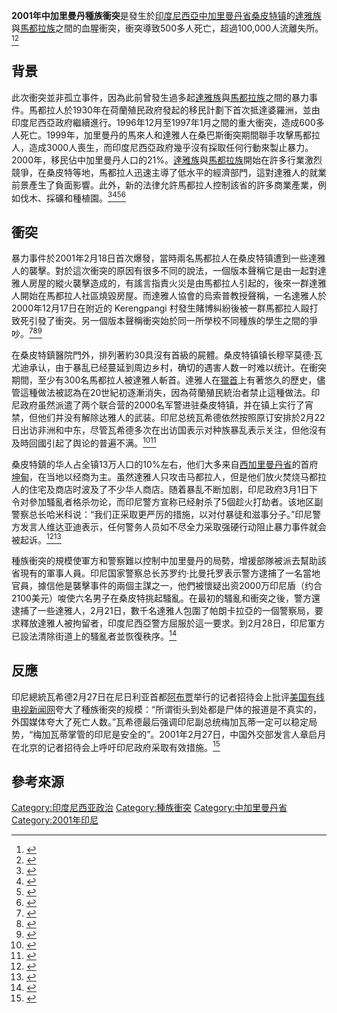 '''2001年中加里曼丹種族衝突'''是發生於[[印度尼西亞|印度尼西亞]][[中加里曼丹省|中加里曼丹省]][[桑皮特镇|桑皮特镇]]的[[達雅族|達雅族]]與[[馬都拉族|馬都拉族]]之間的血腥衝突，衝突導致500多人死亡，超過100,000人流離失所。<ref>{{cite book|title=The Indonesian Military After the New Order|last=Rinakit|first=Sukardi|publisher=Nordic Institute of Asian Studies|year=2005|isbn=87-91114-06-3}}</ref><ref name=flashpoint>{{cite news|publisher=BBC|date=2004-06-28|access-date=2008-08-13|url=http://news.bbc.co.uk/2/hi/asia-pacific/3811219.stm|title=Indonesia flashpoints: Kalimantan|archive-date=2021-10-10|archive-url=https://web.archive.org/web/20211010124357/http://news.bbc.co.uk/2/hi/asia-pacific/3811219.stm|dead-url=no}}</ref>

== 背景 ==
此次衝突並非孤立事件，因為此前曾發生過多起[[達雅族|達雅族]]與[[馬都拉族|馬都拉族]]之間的暴力事件。馬都拉人於1930年在荷蘭殖民政府發起的移民計劃下首次抵達婆羅洲，並由印度尼西亞政府繼續進行。1996年12月至1997年1月之間的重大衝突，造成600多人死亡。1999年，加里曼丹的馬來人和達雅人在桑巴斯衝突期間聯手攻擊馬都拉人，造成3000人喪生，而印度尼西亞政府幾乎沒有採取任何行動來製止暴力。2000年，移民佔中加里曼丹人口的21%。[[達雅族|達雅族]]與[[馬都拉族|馬都拉族]]開始在許多行業激烈競爭，在桑皮特等地，馬都拉人迅速主導了低水平的經濟部門，這對達雅人的就業前景產生了負面影響。此外，新的法律允許馬都拉人控制該省的許多商業產業，例如伐木、採礦和種植園。<ref name=hrw>{{cite web|publisher=Human Rights Watch|date=2001-02-28|title=Indonesia: The Violence in Central Kalimantan (Borneo)|url=https://www.hrw.org/backgrounder/asia/borneo0228.htm|access-date=2008-08-13|archive-date=2010-10-19|archive-url=https://web.archive.org/web/20101019172724/http://www.hrw.org/backgrounder/asia/borneo0228.htm|dead-url=no}}</ref><ref>{{cite web|title=Immigration and Conflict in Indonesia|author=Tri Nuke Pudjiastuti|publisher=IUSSP Regional Population Conference, Bangkok|date=June 2002|access-date=2008-08-13|url=http://www.iussp.org/Bangkok2002/S15Pudjiastuti.pdf|url-status=dead|archive-url=https://web.archive.org/web/20100711110959/http://www.iussp.org/Bangkok2002/S15Pudjiastuti.pdf|archive-date=2010-07-11}}</ref><ref>{{Cite book|url=https://books.google.com/books?id=EUDii8kvQYAC&pg=PA73|title=Conflict, Violence, and Displacement in Indonesia|first=Eva-Lotta E.|last=Hedman|date=2008-02-16|publisher=SEAP Publications|isbn=9780877277453|via=Google Books|access-date=2022-02-22|archive-date=2022-02-18|archive-url=https://web.archive.org/web/20220218024942/https://books.google.com/books?id=EUDii8kvQYAC&pg=PA73|dead-url=no}}</ref><ref>{{cite book |last1=Rochman |first1=Achwan |last2=Hari |first2=Nugroho |last3=Dody |first3=Prayogo |last4=Suprayoga |first4=Hadi |title=Overcoming Violent Conflict: Peace and Development Analysis in West Kalimantan, Central Kalimantan and Madura |date=2005 |publisher=United Nations Development Programme |location=Jakarta, Indonesia |isbn=979-99878-2-2 |pages=11–12 |url=http://www.conflictrecovery.org/bin/Kalimantan-final%5B1%5D.pdf |access-date=2019-04-29 |archive-date=2014-07-04 |archive-url=https://web.archive.org/web/20140704193159/http://www.conflictrecovery.org/bin/Kalimantan-final[1].pdf |dead-url=yes }}</ref>

==衝突==
暴力事件於2001年2月18日首次爆發，當時兩名馬都拉人在桑皮特镇遭到一些達雅人的襲擊。對於這次衝突的原因有很多不同的說法，一個版本聲稱它是由一起對達雅人房屋的縱火襲擊造成的，有謠言指責火災是由馬都拉人引起的，後來一群達雅人開始在馬都拉人社區燒毀房屋。而達雅人協會的烏索普教授聲稱，一名達雅人於2000年12月17日在附近的 Kerengpangi 村發生賭博糾紛後被一群馬都拉人毆打致死引發了衝突。另一個版本聲稱衝突始於同一所學校不同種族的學生之間的爭吵。<ref>{{cite book|title=Southeast Asian Affairs 2002|url=https://archive.org/details/southeastasianaf00_0|last=Singh|first=Daljit|author2=Anthony L. Smith |author3=Chia Siow Yue |publisher=Institute of Southeast Asian Studies|year=2003|isbn=981-230-162-3}}</ref><ref name=cnn>{{cite news|url=http://edition.cnn.com/SPECIALS/2001/kalimantan/feature.html|publisher=CNN|access-date=2008-08-13|title= Kalimantan's Agony: The failure of Transmigrasi |archive-url = https://web.archive.org/web/20080531082101/http://edition.cnn.com/SPECIALS/2001/kalimantan/feature.html <!-- Bot retrieved archive --> |archive-date = 2008-05-31}}</ref><ref>{{cite news|publisher=Time|access-date=2008-08-13|url=http://www.time.com/time/world/article/0,8599,101389,00.html|archive-url=https://web.archive.org/web/20061205223005/http://www.time.com/time/world/article/0,8599,101389,00.html|url-status=dead|archive-date=2006-12-05|title=The Darkest Season|date=2001-03-05|author=Elegant, Simon}}</ref>

在桑皮特鎮醫院門外，排列著約30具沒有首級的屍體。桑皮特镇镇长穆罕莫德·瓦尤迪承认，由于暴乱已经蔓延到周边乡村，确切的遇害人数一时难以统计。在衝突期間，至少有300名馬都拉人被達雅人斬首。達雅人在[[獵首|獵首]]上有著悠久的歷史，儘管這種做法被認為在20世紀初逐漸消失，因為荷蘭殖民統治者禁止這種做法。印尼政府虽然派遣了两个联合营的2000名军警进驻桑皮特镇，并在镇上实行了宵禁，但他们并没有解除达雅人的武装。印尼总统瓦希德依然按照原订安排於2月22日出访非洲和中东，尽管瓦希德多次在出访国表示对种族暴乱表示关注，但他沒有及時回國引起了舆论的普遍不满。<ref>{{cite web|url=http://www.infid.org/newinfid/newsdet.php?pci=612 |title=Interim Report of KONTRAS Fact Finding into the Causes of the Sampit Tragedy |publisher=Kontras |access-date=2008-08-14 |url-status=dead |archive-url=https://web.archive.org/web/20070518041615/http://www.infid.org/newinfid/newsdet.php?pci=612 |archive-date=2007-05-18 }}</ref><ref>{{cite news|publisher=BBC|title=Beheading: A Dayak ritual|date=2001-02-23|access-date=2008-08-13|url=http://news.bbc.co.uk/2/hi/asia-pacific/1186401.stm|archive-date=2021-06-09|archive-url=https://web.archive.org/web/20210609162410/http://news.bbc.co.uk/2/hi/asia-pacific/1186401.stm|dead-url=no}}</ref>

桑皮特鎮的华人占全镇13万人口的10%左右，他们大多来自[[西加里曼丹省|西加里曼丹省]]的首府[[坤甸|坤甸]]，在当地以经商为主。虽然達雅人只攻击马都拉人，但是他们放火焚烧马都拉人的住宅及商店时波及了不少华人商店。随着暴乱不断加剧，印尼政府3月1日下令对參加騷亂者格杀勿论，而印尼警方宣称已经射杀了5個趁火打劫者。该地区副警察总长哈米科说：“我们正采取更严厉的措施，以对付暴徒和滋事分子。”印尼警方发言人维达亚迪表示，任何警务人员如不尽全力采取强硬行动阻止暴力事件就会被起诉。<ref>{{cite news |title=數千難民逃離加里曼丹避難 |url=http://news.bbc.co.uk/hi/chinese/news/newsid_1186000/11869972.stm |accessdate=2022-02-18 |work=BBC |date=2001-02-23 |archive-date=2022-02-18 |archive-url=https://web.archive.org/web/20220218033215/http://news.bbc.co.uk/hi/chinese/news/newsid_1186000/11869972.stm |dead-url=no }}</ref><ref>{{cite news|publisher=BBC|url=http://news.bbc.co.uk/2/hi/asia-pacific/1191865.stm|access-date=2008-08-13|date=2001-02-27|title=Horrors of Borneo massacre emerge|archive-date=2020-06-30|archive-url=https://web.archive.org/web/20200630083256/http://news.bbc.co.uk/2/hi/asia-pacific/1191865.stm|dead-url=no}}</ref>

種族衝突的規模使軍方和警察難以控制中加里曼丹的局勢，增援部隊被派去幫助該省現有的軍事人員。印尼国家警察总长苏罗约·比曼托罗表示警方逮捕了一名當地官員，據信他是襲擊事件的兩個主謀之一，他們被懷疑出资2000万印尼盾（约合2100美元）唆使六名男子在桑皮特挑起騷亂。在最初的騷亂和衝突之後，警方還逮捕了一些達雅人，2月21日，數千名達雅人包圍了帕朗卡拉亞的一個警察局，要求釋放達雅人被拘留者，印度尼西亞警方屈服於這一要求。到2月28日，印尼軍方已設法清除街道上的騷亂者並恢復秩序。<ref name="auto">{{cite web|publisher=Indahnesia|title=Chronology of violence in Central Kalimantan|url=http://indahnesia.com/indonesia/SAMCHR/chronology.php|access-date=2008-08-13|archive-date=2021-06-03|archive-url=https://web.archive.org/web/20210603021044/https://indahnesia.com/indonesia/SAMCHR/chronology.php|dead-url=yes}}</ref>

==反應==
印尼總統瓦希德2月27日在尼日利亚首都[[阿布贾|阿布贾]]举行的记者招待会上批评[[美国有线电视新闻网|美国有线电视新闻网]]夸大了種族衝突的规模：“所谓街头到处都是尸体的报道是不真实的，外国媒体夸大了死亡人数。”瓦希德最后强调印尼副总统梅加瓦蒂一定可以稳定局势，“梅加瓦蒂掌管的印尼是安全的”。2001年2月27日，中国外交部发言人章启月在北京的记者招待会上呼吁印尼政府采取有效措施。<ref>{{cite news |author1=王迎 |title=长篇：印尼血腥种族暴乱十五天 |url=http://news.sina.com.cn/w/199351.html |accessdate=2022-02-18 |work=北京晚报 |date=2001-03-04 |archive-date=2022-02-18 |archive-url=https://web.archive.org/web/20220218033215/http://news.sina.com.cn/w/199351.html |dead-url=no }}</ref>

==參考來源==
{{reflist}}

[[Category:印度尼西亚政治|Category:印度尼西亚政治]]
[[Category:種族衝突|Category:種族衝突]]
[[Category:中加里曼丹省|Category:中加里曼丹省]]
[[Category:2001年印尼|Category:2001年印尼]]